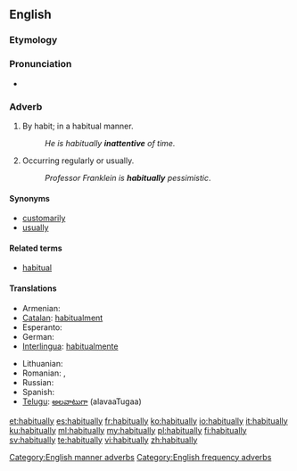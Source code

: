 ==English==

===Etymology===
{{suffix|habitual|ly}}

===Pronunciation===
* {{audio|en-us-habitually.ogg|Audio (US)}}

===Adverb===
{{en-adv|-}}

# By habit; in a habitual manner.
#: ''He is habitually '''inattentive''' of time.''
# Occurring regularly or usually.
#: ''Professor Franklein is '''habitually''' pessimistic''.

====Synonyms====
* [[customarily]]
* [[usually]]

====Related terms====
* [[habitual]]

====Translations====
{{trans-top|occurring regularly or usually}}
* Armenian: {{t-|hy|սովորաբար|tr=sovorabar}}
* [[Catalan]]: [[habitualment]]
* Esperanto: {{t-|eo|kutime}}
* German: {{t+|de|gewöhnlich}}
* [[Interlingua]]: [[habitualmente]]
{{trans-mid}}
* Lithuanian: {{t-|lt|iš papratimo}}
* Romanian: {{t-|ro|uzual}}, {{t-|ro|regulat}}
* Russian: {{t+|ru|обычно|tr=obýčno}}
* Spanish: {{t-|es|habitualmente}}
* [[Telugu]]: [[అలవాటుగా]] (alavaaTugaa)
{{trans-bottom}}

[[Category:English manner adverbs]]
[[Category:English frequency adverbs]]

[[et:habitually]]
[[es:habitually]]
[[fr:habitually]]
[[ko:habitually]]
[[io:habitually]]
[[it:habitually]]
[[ku:habitually]]
[[ml:habitually]]
[[my:habitually]]
[[pl:habitually]]
[[fi:habitually]]
[[sv:habitually]]
[[te:habitually]]
[[vi:habitually]]
[[zh:habitually]]